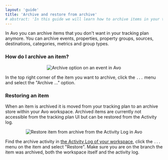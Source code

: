 ```yaml
---
layout: 'guide'
title: 'Archive and restore from archive'
# abstract: 'In this guide we will learn how to archive items in your tracking plan, and restore already archived items'
---
```



In Avo you can archive items that you don't want in your tracking plan anymore. You can archive events, properties, property groups, sources, destinations, categories, metrics and group types.

### How do I archive an item?

<center>
  <img
    src={require('../../images/workspace/archive.png')}
    alt="Archive option on an event in Avo"
  />
</center>

In the top right corner of the item you want to archive, click the `...` menu and select the "Archive ..." option.

### Restoring an item

When an item is archived it is moved from your tracking plan to an archive store within your Avo workspace. Archived items are currently not accessible from the tracking plan UI but can be restored from the Activity log.

<center>
  <img
    src={require('../../images/workspace/restore-archive.png')}
    alt="Restore item from archive from the Activity Log in Avo"
  />
</center>

Find the archive activity in <a href="https://www.avo.app/schemas/default">the Activity Log of your workspace</a>, click the `...` menu on the item and select "Restore". Make sure you are on the branch the item was archived, both the workspace itself and the activity log.
